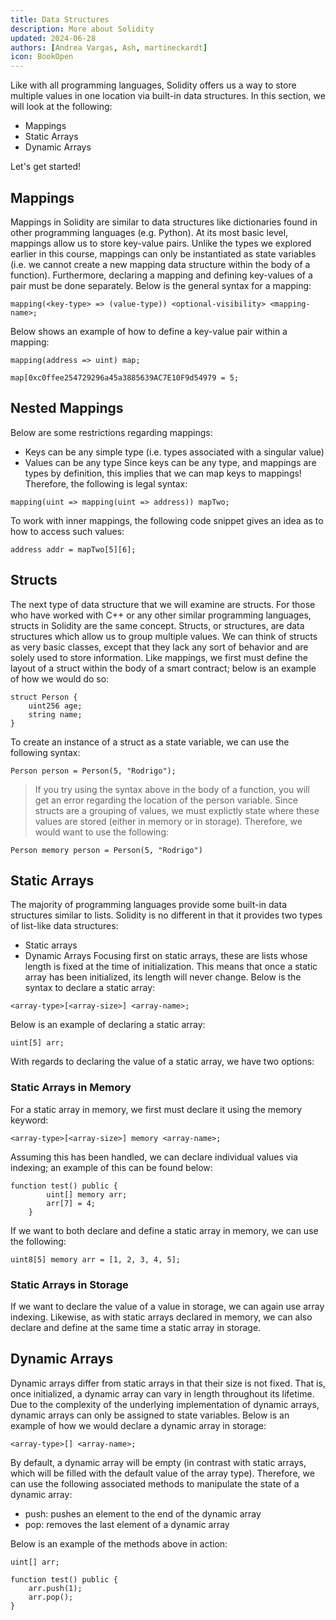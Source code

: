 ```yaml
---
title: Data Structures
description: More about Solidity
updated: 2024-06-28
authors: [Andrea Vargas, Ash, martineckardt]
icon: BookOpen
---
```

Like with all programming languages, Solidity offers us a way to store multiple values in one location via built-in data structures. In this section, we will look at the following:
- Mappings
- Static Arrays
- Dynamic Arrays

Let's get started!

## Mappings

Mappings in Solidity are similar to data structures like dictionaries found in other programming languages (e.g. Python). At its most basic level, mappings allow us to store key-value pairs. Unlike the types we explored earlier in this course, mappings can only be instantiated as state variables (i.e. we cannot create a new mapping data structure within the body of a function). Furthermore, declaring a mapping and defining key-values of a pair must be done separately. Below is the general syntax for a mapping:
```solidity
mapping(<key-type> => (value-type)) <optional-visibility> <mapping-name>;
```

Below shows an example of how to define a key-value pair within a mapping:

```solidity
mapping(address => uint) map;
​
map[0xc0ffee254729296a45a3885639AC7E10F9d54979 = 5;
```
## Nested Mappings

Below are some restrictions regarding mappings:
- Keys can be any simple type (i.e. types associated with a singular value)
- Values can be any type
Since keys can be any type, and mappings are types by definition, this implies that we can map keys to mappings! Therefore, the following is legal syntax:

```solidity
mapping(uint => mapping(uint => address)) mapTwo;
```

To work with inner mappings, the following code snippet gives an idea as to how to access such values:

```solidity
address addr = mapTwo[5][6];
```

## Structs
The next type of data structure that we will examine are structs. For those who have worked with C++ or any other similar programming languages, structs in Solidity are the same concept. Structs, or structures, are data structures which allow us to group multiple values. We can think of structs as very basic classes, except that they lack any sort of behavior and are solely used to store information. Like mappings, we first must define the layout of a struct within the body of a smart contract; below is an example of how we would do so:

```solidity
struct Person {
    uint256 age;
    string name;
}
```
To create an instance of a struct as a state variable, we can use the following syntax:

```solidity
Person person = Person(5, "Rodrigo");
```

> If you try using the syntax above in the body of a function, you will get an error regarding the location of the person variable. Since structs are a grouping of values, we must explictly state where these values are stored (either in memory or in storage). Therefore, we would want to use the following:

```solidity
Person memory person = Person(5, "Rodrigo")
```

## Static Arrays
The majority of programming languages provide some built-in data structures similar to lists. Solidity is no different in that it provides two types of list-like data structures:

- Static arrays
- Dynamic Arrays
Focusing first on static arrays, these are lists whose length is fixed at the time of initialization. This means that once a static array has been initialized, its length will never change. Below is the syntax to declare a static array:

```solidity
<array-type>[<array-size>] <array-name>;
```
Below is an example of declaring a static array:
```solidity
uint[5] arr;
```
With regards to declaring the value of a static array, we have two options:
### Static Arrays in Memory
For a static array in memory, we first must declare it using the memory keyword:
```solidity
<array-type>[<array-size>] memory <array-name>;
```
Assuming this has been handled, we can declare individual values via indexing; an example of this can be found below:
```solidity
function test() public {
        uint[] memory arr;
        arr[7] = 4;
    }
```
If we want to both declare and define a static array in memory, we can use the following:

```solidity
uint8[5] memory arr = [1, 2, 3, 4, 5];
```

### Static Arrays in Storage

If we want to declare the value of a value in storage, we can again use array indexing. Likewise, as with static arrays declared in memory, we can also declare and define at the same time a static array in storage.

## Dynamic Arrays

Dynamic arrays differ from static arrays in that their size is not fixed. That is, once initialized, a dynamic array can vary in length throughout its lifetime. Due to the complexity of the underlying implementation of dynamic arrays, dynamic arrays can only be assigned to state variables. Below is an example of how we would declare a dynamic array in storage:

```solidity
<array-type>[] <array-name>;
```

By default, a dynamic array will be empty (in contrast with static arrays, which will be filled with the default value of the array type). Therefore, we can use the following associated methods to manipulate the state of a dynamic array:
- push: pushes an element to the end of the dynamic array
- pop: removes the last element of a dynamic array

Below is an example of the methods above in action:
```solidity
uint[] arr;
​
function test() public {
    arr.push(1);
    arr.pop();
}
```